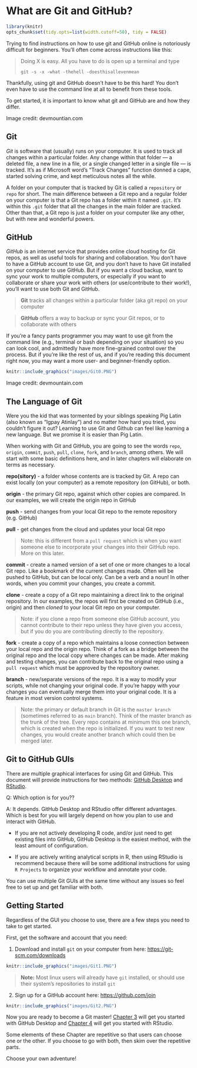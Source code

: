 # What are Git and GitHub? {#Git2}

```r

library(knitr)
opts_chunk$set(tidy.opts=list(width.cutoff=50), tidy = FALSE)

```

Trying to find instructions on how to use git and GitHub online is notoriously difficult for beginners. You'll often come across instructions like this:

> Doing X is easy. All you have to do is open up a terminal and type 
>
> `git -s -x -what -thehell -doesthisallevenmean`

Thankfully, using git and GitHub doesn't have to be this hard!
You don't even have to use the command line at all to benefit from these tools.

To get started, it is important to know what git and GitHub are and how they differ.

Image credit: devmountian.com

## Git {#Git2.1}

*Git* is software that (usually) runs on your computer. It is used to track all changes within a particular folder. Any change within that folder --- a deleted file, a new line in a file, or a single changed letter in a single file --- is tracked. It's as if Microsoft word's "Track Changes" function donned a cape, started solving crime, and kept meticulous notes all the while.

A folder on your computer that is tracked by Git is called a `repository` or `repo` for short. The main difference between a Git repo and a regular folder on your computer is that a Git repo has a folder within it named `.git`. It's within this `.git` folder that all the changes in the main folder are tracked. Other than that, a Git repo is just a folder on your computer like any other, but with new and wonderful powers.

## GitHub {#Git2.2}

*GitHub* is an internet service that provides online cloud hosting for Git repos, as well as useful tools for sharing and collaboration. You don't have to have a GitHub account to use Git, and you don't have to have Git installed on your computer to use GitHub. But if you want a cloud backup, want to sync your work to multiple computers, or especially if you want to collaborate or share your work with others (or use/contribute to their work!), you'll want to use both Git and GitHub.

> **Git** tracks all changes within a particular folder (aka git repo) on your computer

> **GitHub** offers a way to backup or sync your Git repos, or to collaborate with others

If you're a fancy pants programmer you may want to use git from the command line (e.g., terminal or bash depending on your situation) so you can look cool, and admittedly have more fine-grained control over the process. But if you're like the rest of us, and if you're reading this document right now, you may want a more user- and beginner-friendly option.

```r
knitr::include_graphics("images/Git0.PNG")
```

Image credit: devmountain.com

## The Language of Git {#Git2.3}

Were you the kid that was tormented by your siblings speaking Pig Latin (also known as "Igpay Atinlay") and no matter how hard you tried, you couldn't figure it out? Learning to use Git and Github can feel like learning a new language. But we promise it is easier than Pig Latin.

When working with Git and GitHub, you are going to see the words `repo`, `origin`, `commit`, `push`, `pull`, `clone`, `fork`, and `branch`, among others. We will start with some basic definitions here, and in later chapters will elaborate on terms as necessary.

**repo(sitory)** - a folder whose contents are is tracked by Git. A repo can exist locally (on your computer) as a remote repository (on GitHub), or both.

**origin** - the primary Git repo, against which other copies are compared. In our examples, we will create the origin repo in GitHub

**push** - send changes from your local Git repo to the remote repository (e.g. GitHub)

**pull** - get changes from the cloud and updates your local Git repo

> Note: this is different from a `pull request` which is when you want someone else to incorporate your changes into their GitHub repo. More on this later.

**commit** - create a named version of a set of one or more changes to a local Git repo. 
Like a bookmark of the current changes made. Often will be pushed to GitHub, but can be local only.
Can be a verb and a noun!
In other words, when you commit your changes, you create a commit.

**clone** - create a copy of a Git repo maintaining a direct link to the original repository.
In our examples, the repos will first be created on GitHub (i.e., origin) and then *cloned* to your local Git repo on your computer.

> Note: if you clone a repo from someone else GitHub account, you cannot contribute to their repo unless they have given you access, but if you do you are contributing directly to the repository.

**fork** - create a copy of a repo which maintains a loose connection between your local repo and the origin repo. Think of a fork as a bridge between the original repo and the local copy where changes can be made. After making and testing changes, you can contribute back to the original repo using a `pull request` which must be approved by the repository owner.

**branch** - new/separate versions of the repo. It is a way to modify your scripts, while not changing your original code. If you're happy with your changes you can eventually merge them into your original code.
It is a feature in most version control systems.

> Note: the primary or default branch in Git is the `master branch` (sometimes referred to as `main` branch). Think of the master branch as the trunk of the tree. Every repo contains at minimum this one branch, which is created when the repo is initialized. 
If you want to test new changes, you would create another branch which could then be merged later.

## Git to GitHub GUIs {#Git2.4}

There are multiple graphical interfaces for using Git and GitHub. This document will provide instructions for two methods: [GitHub Desktop](#Desk3) and [RStudio](#RStud4).

Q: Which option is for you??

A: It depends. GitHub Desktop and RStudio offer different advantages. Which is best for you will largely depend on how you plan to use and interact with GitHub.

-   If you are not actively developing R code, and/or just need to get existing files into GitHub, GitHub Desktop is the easiest method, with the least amount of configuration.

-   If you are actively writing analytical scripts in R, then using RStudio is recommend because there will be some additional instructions for using `R Projects` to organize your workflow and annotate your code.

You can use multiple Git GUIs at the same time without any issues so feel free to set up and get familiar with both.

## Getting Started {#Git2.5}

Regardless of the GUI you choose to use, there are a few steps you need to take to get started.

First, get the software and account that you need:

1.  Download and install `git` on your computer from here: <https://git-scm.com/downloads>

```r
knitr::include_graphics("images/Git1.PNG")
```

> **Note:** Most linux users will already have `git` installed, or should use their system's repositories to install `git`

2.  Sign up for a GitHub account here: <https://github.com/join>

```r
knitr::include_graphics("images/Git2.PNG")
```

Now you are ready to become a Git master! [Chapter 3](#Desk3) will get you started with GitHub Desktop and [Chapter 4](#RStud4) will get you started with RStudio.

Some elements of these Chapter are repetitive so that users can choose one or the other. If you choose to go with both, then skim over the repetitive parts.

Choose your own adventure!
